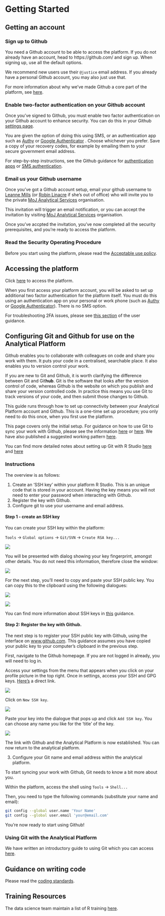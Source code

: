# Getting Started

## Getting an account

### Sign up to Github
You need a Github account to be able to access the platform. If you do not already have an account, head to https://github.com/ and sign up. When signing up, use all the default options. 

We recommend new users use their `@justice` email address.  If you already have a personal Github account, you may also just use that.

For more information about why we've made Github a core part of the platform, see [here](https://moj-analytical-services.github.io/platform_user_guidance/annexes.html#what-are-the-benefits-of-github-and-why-do-we-recommend-it).

### Enable two-factor authentication on your Github account
Once you've signed to Github, you must enable two factor authentication on your Github account to enhance security. You can do this in your Github [settings page](https://github.com/settings/security).

You are given the option of doing this using SMS, or an authentication app such as [Authy](https://authy.com/download/) or [Google Authenticator](https://support.google.com/accounts/answer/1066447?hl=en) . Choose whichever you prefer. Save a copy of your recovery codes, for example by emailing them to your secure government email address.

For step-by-step instructions, see the Github guidance for [authentication apps](https://help.github.com/articles/configuring-two-factor-authentication-via-a-totp-mobile-app/) or [SMS authentication](https://help.github.com/articles/configuring-two-factor-authentication-via-text-message/).

### Email us your Github username
Once you've got a Github account setup, email your github username to [Leanne Mills](mailto:leanne.mills@digital.justice.gov.uk) (or [Robin Linacre](mailto:Robin.Linacre@justice.gsi.gov.uk) if she's out of office) who will invite you to the private [MoJ Analytical Services](github.com/moj-analytical-services/) organisation.  

This invitation will trigger an email notification, or you can accept the invitation by visiting [MoJ Analytical Services](github.com/moj-analytical-services/) organisation. 

Once you've accpted the invitation, you've now completed all the security prerequisites, and you're ready to access the platform. 

### Read the Security Operating Procedure

Before you start using the platform, please read the [Acceptable use policy](https://moj-analytical-services.github.io/platform_user_guidance/acceptable-use-policy-security-operating-procedures.html).  

## Accessing the platform

Click [here](cpanel-master.services.alpha.mojanalytics.xyz) to access the platform.

When you first access your platform account, you will be asked to set up additional two factor authentication for the platform itself.  You must do this using an authentication app on your personal or work phone (such as [Authy](https://authy.com/download/) or [Google Authenticator](https://support.google.com/accounts/answer/1066447?hl=en)).  There is no SMS option.

For troubleshooting 2FA issues, please see [this section](https://github.com/moj-analytical-services/platform_user_guidance/blob/master/05-errors.Rmd#two-factor-authentication-problems) of the user guidance.

##  Configuring Git and Github for use on the Analytical Platform

Github enables you to collaborate with colleagues on code and share you work with them.  It puts your code in a centralised, searchable place. It also enables you to version control your work.  

If you are new to Git and Github, it is worth clarifying the difference between Git and Git**hub**. Git is the software that looks after the version control of code, whereas Github is the website on which you publish and share your version controlled code. In practice this means you use Git to track versions of your code, and then submit those changes to Github.

This guide runs through how to set up connectivity between your Analytical Platform account and Github.  This is a one-time set up procedure; you only need to do this once, when you first use the platform.

This page covers only the initial setup.  For guidance on how to use Git to sync your work with Github, please see the information [here](http://happygitwithr.com/) or [here](http://r-pkgs.had.co.nz/git.html#git-rstudio).   We have also published a suggested working pattern [here](https://github.com/moj-analytical-services/our-coding-standards/blob/master/version_control_pattern.md).

You can find more detailed notes about setting up Git with R Studio [here](http://adamwilson.us/RDataScience/GitSSHNotes.html) and [here](https://support.rstudio.com/hc/en-us/articles/200532077-Version-Control-with-Git-and-SVN)

### Instructions

The overview is as follows:

1. Create an 'SSH key' within your platform R Studio.  This is an unique code that is stored in your account. Having the key means you will not need to enter your password when interacting with Github.
2. Register the key with Github.
3. Configure git to use your username and email address.

#### Step 1 - create an SSH key

You can create your SSH key within the platform:

`Tools` -> `Global options` -> `Git/SVN` -> `Create RSA key...`

![](images/start/git_create_key.PNG)

You will be presented with dialog showing your key fingerprint, amongst other details.  You do not need this information, therefore close the window:

![](images/start/git_close.PNG)

For the next step, you'll need to copy and paste your SSH public key.  You can copy this to the clipboard using the following dialogues:

![](images/start/git_view_public.PNG)

![](images/start/git-public-key.PNG)

You can find more information about SSH keys in [this](https://help.github.com/articles/connecting-to-github-with-ssh/) guidance.  

#### Step 2:  Register the key with Github.

The next step is to register your SSH public key with Github, using the interface on [www.github.com](https://www.github.com).  This guidance assumes you have copied your public key to your computer's clipboard in the previous step.

First, navigate to the Github homepage.  If you are not logged in already, you will need to log in.

Access your settings from the menu that appears when you click on your profile picture in the top right.  Once in settings, access your SSH and GPG keys.  [Here's](https://github.com/settings/keys) a direct link.

![](images/start/github_settings.PNG)

Click on `New SSH key`.

![](images/start/github_new_ssh.PNG)

Paste your key into the dialogue that pops up and click `Add SSH key`. You can choose any name you like for the 'title' of the key.

![](images/start/git_paste_key.PNG)

The link with Github and the Analytical Platform is now established. You can now return to the analytical platform.

3. Configure your Git name and email address within the analytical platform.

To start syncing your work with Github, Git needs to know a bit more about you.

Within the platform, access the shell using `Tools` -> `Shell...`

Then, you need to type the following commands (substitute your name and email):

```bash
git config --global user.name 'Your Name'
git config --global user.email 'your@email.com'
```

You're now ready to start using Github!

### Using Git with the Analytical Platform

We have written an introductory guide to using Git which you can access [here](https://moj-analytical-services.github.io/platform_user_guidance/using-github-with-r-studio.html).


## Guidance on writing code
Please read the [coding standards](https://github.com/moj-analytical-services/our-coding-standards).

## Training Resources
The data science team maintain a list of R training [here](https://docs.google.com/document/d/1R4hBMf26T9HEnCdVz56PpZhwiCv5RhberYL3BxOSKsA/edit#heading=h.3iqas7tttbbd).
